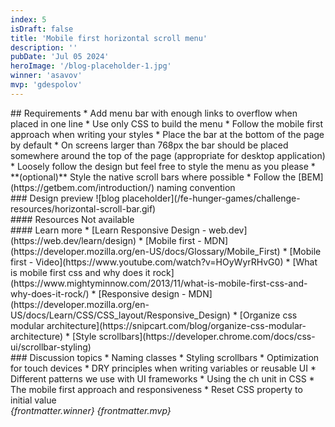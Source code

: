 ```yaml
---
index: 5
isDraft: false
title: 'Mobile first horizontal scroll menu'
description: ''
pubDate: 'Jul 05 2024'
heroImage: '/blog-placeholder-1.jpg'
winner: 'asavov'
mvp: 'gdespolov'
---
```


<Section>
  ## Requirements
  * Add menu bar with enough links to overflow when placed in one line
  * Use only CSS to build the menu
  * Follow the mobile first approach when writing your styles
  * Place the bar at the bottom of the page by default
  * On screens larger than 768px the bar should be placed somewhere around the top of the page (appropriate for desktop application)
  * Loosely follow the design but feel free to style the menu as you please
  * **(optional)** Style the native scroll bars where possible
  * <Special /> Follow the [BEM](https://getbem.com/introduction/) naming convention
</Section>

<Section>
  ### Design preview
  ![blog placeholder](/fe-hunger-games/challenge-resources/horizontal-scroll-bar.gif)
</Section>

<Section>
  #### Resources
  Not available
</Section>

<Section>
  #### Learn more
  * [Learn Responsive Design - web.dev](https://web.dev/learn/design)
  * [Mobile first - MDN](https://developer.mozilla.org/en-US/docs/Glossary/Mobile_First)
  * [Mobile first - Video](https://www.youtube.com/watch?v=HOyWyrRHvG0)
  * [What is mobile first css and why does it rock](https://www.mightyminnow.com/2013/11/what-is-mobile-first-css-and-why-does-it-rock/)
  * [Responsive design - MDN](https://developer.mozilla.org/en-US/docs/Learn/CSS/CSS_layout/Responsive_Design)
  * [Organize css modular architecture](https://snipcart.com/blog/organize-css-modular-architecture)
  * [Style scrollbars](https://developer.chrome.com/docs/css-ui/scrollbar-styling)
</Section>

<Section>
  ### Discussion topics
  * Naming classes
  * Styling scrollbars
  * Optimization for touch devices
  * DRY principles when writing variables or reusable UI
  * Different patterns we use with UI frameworks
  * Using the ch unit in CSS
  * The mobile first approach and responsiveness
  * Reset CSS property to initial value
</Section>

<Winner>
  <em>{frontmatter.winner}</em>
</Winner>

<MVP>
  <em>{frontmatter.mvp}</em>
</MVP>
